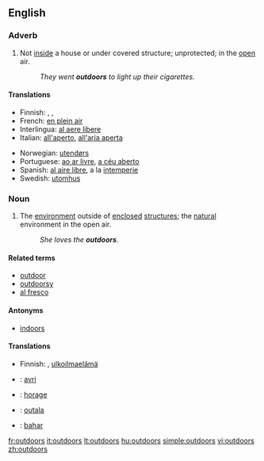 ==English==

===Adverb===
{{en-adv|-}}

# Not [[inside]] a house or under covered structure; unprotected; in the [[open]] air.
#:''They went '''outdoors''' to light up their cigarettes.''

====Translations====
{{top}}
* Finnish: {{t|fi|ulos}}, {{t|fi|ulkona}}, {{t|fi|ulkoilma|alt=ulkoilmassa}}
* French: [[en plein air]]
* Interlingua: [[al aere libere]]
* Italian: [[all'aperto]], [[all'aria aperta]]
{{mid}}
* Norwegian: [[utendørs]]
* Portuguese: [[ao ar livre]], [[a céu aberto]]
* Spanish: [[al aire libre]], a la [[intemperie]]
* Swedish: [[utomhus]]
{{bottom}}

===Noun===
{{en-noun|-}}

# {{context|often preceded by "the"}} The [[environment]] outside of [[enclosed]] [[structure]]s; the [[natural]] environment in the open air.
#:''She loves the '''outdoors'''.''

====Related terms====
*[[outdoor]]
*[[outdoorsy]]
*[[al fresco]]

====Antonyms====
*[[indoors]]

====Translations====
{{top}}
* Finnish: {{t|fi|luonto}}, [[ulkoilmaelämä]]
{{mid}}
{{bottom}}

{{checktrans-top}}
* {{ttbc|Romany}}: [[avri]]
* {{ttbc|Kannada}}: [[horage]]
* {{ttbc|Telugu}}: [[outala]]
* {{ttbc|Hindi}}: [[bahar]]
{{trans-bottom}}

[[fr:outdoors]]
[[it:outdoors]]
[[lt:outdoors]]
[[hu:outdoors]]
[[simple:outdoors]]
[[vi:outdoors]]
[[zh:outdoors]]
